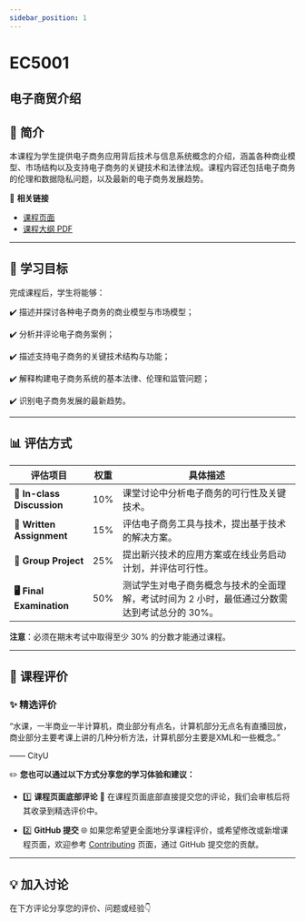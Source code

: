 ```yaml
---
sidebar_position: 1
---
```


# EC5001
## 电子商贸介绍

## **📘 简介**
本课程为学生提供电子商务应用背后技术与信息系统概念的介绍，涵盖各种商业模型、市场结构以及支持电子商务的关键技术和法律法规。课程内容还包括电子商务的伦理和数据隐私问题，以及最新的电子商务发展趋势。

🔗 **相关链接**
- [课程页面](https://www.cityu.edu.hk/catalogue/pg/202425/course/EC5001.htm)
- [课程大纲 PDF](https://www.cityu.edu.hk/catalogue/pg/202425/course/EC5001.pdf)

---

## **🎯 学习目标**

完成课程后，学生将能够：

✔️ 描述并探讨各种电子商务的商业模型与市场模型；

✔️ 分析并评论电子商务案例；

✔️ 描述支持电子商务的关键技术结构与功能；

✔️ 解释构建电子商务系统的基本法律、伦理和监管问题；

✔️ 识别电子商务发展的最新趋势。

---

## **📊 评估方式**

| **评估项目**              | **权重** | **具体描述**                                                                                       |
|--------------------------|---------|---------------------------------------------------------------------------------------------------|
| **📝 In-class Discussion** | 10%     | 课堂讨论中分析电子商务的可行性及关键技术。                                                          |
| **📄 Written Assignment**  | 15%     | 评估电子商务工具与技术，提出基于技术的解决方案。                                                    |
| **📄 Group Project**        | 25%     | 提出新兴技术的应用方案或在线业务启动计划，并评估可行性。                                              |
| **🖥️ Final Examination**    | 50%     | 测试学生对电子商务概念与技术的全面理解，考试时间为 2 小时，最低通过分数需达到考试总分的 30%。            |

**注意**：必须在期末考试中取得至少 30% 的分数才能通过课程。

---

## **💬 课程评价**

### ✨ **精选评价**
<div className={commentStyles.commentBox}>
    <p className={commentStyles.commentText}>
        “水课，一半商业一半计算机，商业部分有点名，计算机部分无点名有直播回放，商业部分主要考课上讲的几种分析方法，计算机部分主要是XML和一些概念。”
    </p>
    <p className={commentStyles.commentAuthor}>—— CityU</p>
</div>

✏️ **您也可以通过以下方式分享您的学习体验和建议：**

- 1️⃣ **课程页面底部评论**
💬 在课程页面底部直接提交您的评论，我们会审核后将其收录到精选评价中。

- 2️⃣ **GitHub 提交**
🌐 如果您希望更全面地分享课程评价，或希望修改或新增课程页面，欢迎参考 [Contributing](https://penjc.github.io/cityU-navigator/contributing) 页面，通过 GitHub 提交您的贡献。




---

## **💡 加入讨论**

在下方评论分享您的评价、问题或经验👇
<Utterances />